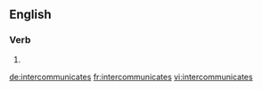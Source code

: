 ==English==

===Verb===
{{head|en}}

# {{en-third-person singular of|intercommunicate}}

[[de:intercommunicates]]
[[fr:intercommunicates]]
[[vi:intercommunicates]]
